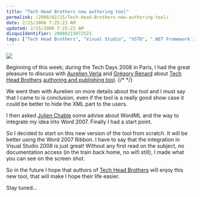 ```yaml
---
title: "Tech Head Brothers new authoring tool"
permalink: /2008/02/15/Tech-Head-Brothers-new-authoring-tool/
date: 2/15/2008 7:25:23 AM
updated: 2/15/2008 7:25:23 AM
disqusIdentifier: 20080215072523
tags: ["Tech Head Brothers", "Visual Studio", "VSTO", ".NET Framework 3.5", "Office 2007"]
---
```

![](http://farm3.static.flickr.com/2206/2265076929_dea257e7f3_o.jpg) 

Beginning of this week; during the Tech Days 2008 in Paris, I had the great pleasure to discuss with [Aurelien Verla](http://www.techheadbrothers.com/Auteurs.aspx/aurelien-verla) and [Grégory Renard](http://www.techheadbrothers.com/Auteurs.aspx/gregory-renard) about [Tech Head Brothers](http://www.techheadbrothers.com/) [authoring and publishing tool](http://www.codeplex.com/THBAuthoring).
{/* <!-- more --> */}

We went then with Aurelien on more details about the tool and I must say that I came to is conclusion, even if the tool is a really good show case it could be better to hide the XML part to the users.

I then asked [Julien Chable](http://blogs.codes-sources.com/neodante/default.aspx) some advise about WordML and the way to integrate my idea into Word 2007. Finally I had a start point. 

So I decided to start on this new version of the tool from scratch. It will be better using the Word 2007 Ribbon. I have to say that the integration in Visual Studio 2008 is just great! Without any first read on the subject, no documentation access (in the train back home, no wifi still), I made what you can see on the screen shot.

So in the future I hope that authors of [Tech Head Brothers](http://www.techheadbrothers.com/) will enjoy this new tool, that will make I hope their life easier.

Stay tuned...
